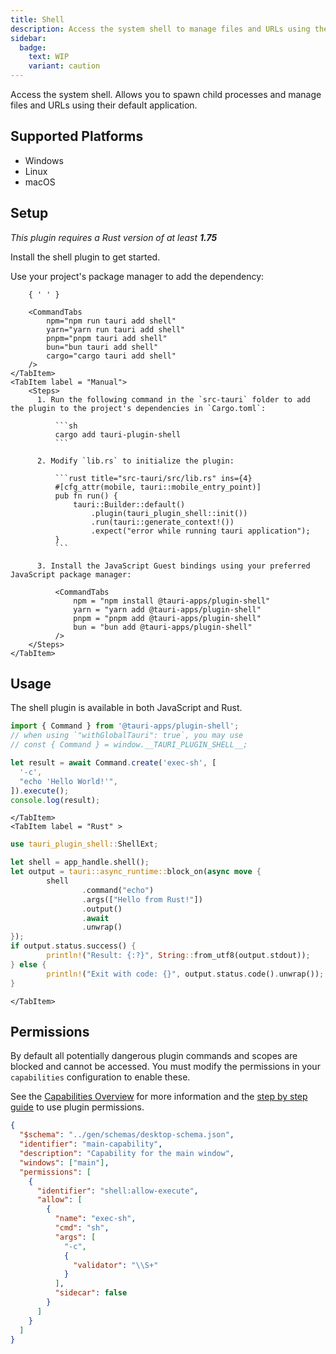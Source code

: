 ```yaml
---
title: Shell
description: Access the system shell to manage files and URLs using their default application and to spawn child processes.
sidebar:
  badge:
    text: WIP
    variant: caution
---
```



<PluginLinks plugin="shell" />

Access the system shell. Allows you to spawn child processes and manage files and URLs using their default application.

## Supported Platforms

- Windows
- Linux
- macOS

## Setup

_This plugin requires a Rust version of at least **1.75**_

Install the shell plugin to get started.

<Tabs>
	<TabItem label="Automatic" >
		Use your project's package manager to add the dependency:

    	{ ' ' }

    	<CommandTabs
            npm="npm run tauri add shell"
            yarn="yarn run tauri add shell"
            pnpm="pnpm tauri add shell"
            bun="bun tauri add shell"
            cargo="cargo tauri add shell"
    	/>
    </TabItem>
    <TabItem label = "Manual">
    	<Steps>
          1. Run the following command in the `src-tauri` folder to add the plugin to the project's dependencies in `Cargo.toml`:

              ```sh
              cargo add tauri-plugin-shell
              ```

          2. Modify `lib.rs` to initialize the plugin:

              ```rust title="src-tauri/src/lib.rs" ins={4}
              #[cfg_attr(mobile, tauri::mobile_entry_point)]
              pub fn run() {
                  tauri::Builder::default()
                      .plugin(tauri_plugin_shell::init())
                      .run(tauri::generate_context!())
                      .expect("error while running tauri application");
              }
              ```

          3. Install the JavaScript Guest bindings using your preferred JavaScript package manager:

              <CommandTabs
                  npm = "npm install @tauri-apps/plugin-shell"
                  yarn = "yarn add @tauri-apps/plugin-shell"
                  pnpm = "pnpm add @tauri-apps/plugin-shell"
                  bun = "bun add @tauri-apps/plugin-shell"
              />
    	</Steps>
    </TabItem>

</Tabs>

## Usage

The shell plugin is available in both JavaScript and Rust.

<Tabs>
	<TabItem label="JavaScript" >

```javascript
import { Command } from '@tauri-apps/plugin-shell';
// when using `"withGlobalTauri": true`, you may use
// const { Command } = window.__TAURI_PLUGIN_SHELL__;

let result = await Command.create('exec-sh', [
  '-c',
  "echo 'Hello World!'",
]).execute();
console.log(result);
```

    </TabItem>
    <TabItem label = "Rust" >

```rust
use tauri_plugin_shell::ShellExt;

let shell = app_handle.shell();
let output = tauri::async_runtime::block_on(async move {
		shell
				.command("echo")
				.args(["Hello from Rust!"])
				.output()
				.await
				.unwrap()
});
if output.status.success() {
		println!("Result: {:?}", String::from_utf8(output.stdout));
} else {
		println!("Exit with code: {}", output.status.code().unwrap());
}
```

    </TabItem>

</Tabs>

## Permissions

By default all potentially dangerous plugin commands and scopes are blocked and cannot be accessed. You must modify the permissions in your `capabilities` configuration to enable these.

See the [Capabilities Overview](/security/capabilities/) for more information and the [step by step guide](/learn/security/using-plugin-permissions/) to use plugin permissions.

```json title="src-tauri/capabilities/main.json" ins={6-23}
{
  "$schema": "../gen/schemas/desktop-schema.json",
  "identifier": "main-capability",
  "description": "Capability for the main window",
  "windows": ["main"],
  "permissions": [
    {
      "identifier": "shell:allow-execute",
      "allow": [
        {
          "name": "exec-sh",
          "cmd": "sh",
          "args": [
            "-c",
            {
              "validator": "\\S+"
            }
          ],
          "sidecar": false
        }
      ]
    }
  ]
}
```

<PluginPermissions plugin="shell" />
